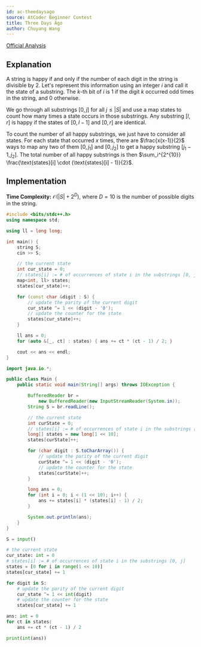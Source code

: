```yaml
---
id: ac-theedaysago
source: AtCoder Beginner Contest
title: Three Days Ago
author: Chuyang Wang
---
```


[Official Analysis](https://atcoder.jp/contests/abc295/editorial/6058)

## Explanation

A string is happy if and only if the number of each digit in the string is
divisible by 2. Let's represent this information using an integer $i$ and call
it the state of a substring. The $k$-th bit of $i$ is 1 if the digit $k$
occurred odd times in the string, and 0 otherwise.

We go through all substrings $[0, j]$ for all $j \leq |S|$ and use a map
$\text{states}$ to count how many times a state occurs in those substrings. Any
substring $[l, r]$ is happy if the states of $[0, l - 1]$ and $[0, r]$ are
identical.

To count the number of all happy substrings, we just have to consider all
states. For each state that occurred $x$ times, there are $\frac{x(x-1)}{2}$
ways to map any two of them $[0, j_1]$ and $[0, j_2]$ to get a happy substring
$[j_1 - 1, j_2]$. The total number of all happy substrings is then
$\sum_i^{2^{10}} \frac{\text{states}[i] \cdot (\text{states}[i] - 1)}{2}$.


## Implementation

**Time Complexity:** $\mathcal{O}(|S| + 2^D)$, where $D = 10$ is the number of
possible digits in the string.

<LanguageSection>

<CPPSection>

```cpp
#include <bits/stdc++.h>
using namespace std;

using ll = long long;

int main() {
	string S;
	cin >> S;

	// the current state
	int cur_state = 0;
	// states[i] := # of occurrences of state i in the substrings [0, j]
	map<int, ll> states;
	states[cur_state]++;

	for (const char &digit : S) {
		// update the parity of the current digit
		cur_state ^= 1 << (digit - '0');
		// update the counter for the state
		states[cur_state]++;
	}

	ll ans = 0;
	for (auto &[_, ct] : states) { ans += ct * (ct - 1) / 2; }

	cout << ans << endl;
}
```

</CPPSection>

<JavaSection>

```java
import java.io.*;

public class Main {
	public static void main(String[] args) throws IOException {

		BufferedReader br =
		    new BufferedReader(new InputStreamReader(System.in));
		String S = br.readLine();

		// the current state
		int curState = 0;
		// states[i] := # of occurrences of state i in the substrings [0, j]
		long[] states = new long[1 << 10];
		states[curState]++;

		for (char digit : S.toCharArray()) {
			// update the parity of the current digit
			curState ^= 1 << (digit - '0');
			// update the counter for the state
			states[curState]++;
		}

		long ans = 0;
		for (int i = 0; i < (1 << 10); i++) {
			ans += states[i] * (states[i] - 1) / 2;
		}

		System.out.println(ans);
	}
}
```

</JavaSection>

<PySection>

```py
S = input()

# the current state
cur_state: int = 0
# states[i] := # of occurrences of state i in the substrings [0, j]
states = [0 for i in range(1 << 10)]
states[cur_state] += 1

for digit in S:
	# update the parity of the current digit
	cur_state ^= 1 << int(digit)
	# update the counter for the state
	states[cur_state] += 1

ans: int = 0
for ct in states:
	ans += ct * (ct - 1) / 2

print(int(ans))
```

</PySection>

</LanguageSection>
